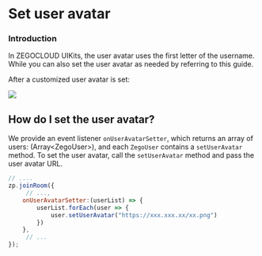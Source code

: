 # Set user avatar

### Introduction


In ZEGOCLOUD UIKits, the user avatar uses the first letter of the username. While you can also set the user avatar as needed by referring to this guide.

After a customized user avatar is set:

<Frame width="512" height="auto" caption="">
  <img src="https://doc-media.zego.im/sdk-doc/Pics/Prebuilt_Web/setAvatar.png" />
</Frame>

## How do I set the user avatar? 

We provide an event listener `onUserAvatarSetter`, which returns an array of users: (Array\<ZegoUser\>), and each `ZegoUser` contains a `setUserAvatar` method. 
To set the user avatar, call the `setUserAvatar` method and pass the user avatar URL.

```js
// ....
zp.joinRoom({
     // ...,
    onUserAvatarSetter:(userList) => {
        userList.forEach(user => {
            user.setUserAvatar("https://xxx.xxx.xx/xx.png")
        })
    }, 
     // ...
});
```
